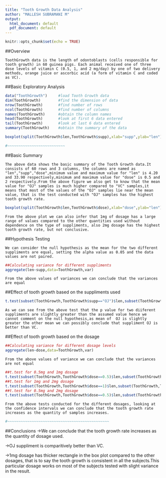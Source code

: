 ---
title: "Tooth Growth Data Analysis"
author: "MALLESH SUBRAMANI M"
output:
  html_document: default
  pdf_document: default
---

```{r setup, include=FALSE}
knitr::opts_chunk$set(echo = TRUE)
```

##Overview
            
    ToothGrowth data is the length of odontoblasts (cells responsible for tooth growth) in 60 guinea pigs. Each animal received one of three dose levels of vitamin C (0.5, 1, and 2 mg/day) by one of two delivery methods, orange juice or ascorbic acid (a form of vitamin C and coded as VC).

##Basic Exploratory Analysis
```{r exp1,echo=TRUE}
data("ToothGrowth")     #load Tooth Growth data
dim(ToothGrowth)        #find the dimension of data
nrow(ToothGrowth)       #find number of rows
ncol(ToothGrowth)       #find number of columns
names(ToothGrowth)      #obtain the column names
head(ToothGrowth)       #look at first 6 data entered
tail(ToothGrowth)       #look at last 6 data entered 
summary(ToothGrowth)    #obtain the summary of the data
```

```{r exp2,echo=FALSE}
boxplot(split(ToothGrowth$len,ToothGrowth$supp),xlab="supp",ylab="len")
```
```{r exp9,echo=TRUE}
#~~~~~~~~~~~~~~~~~~~~~~~~~~
```
    
##Basic Summary    
    
    The above data shows the basic summary of the Tooth Growth data.It consists of 60 rows and 3 columns, the columns are named as "len","supp","dose",minimum value and maximum value for "len" is 4.20 and 33.90 respectively,minimum and maximum value for "dose" is 0.5 and 2 respectively.From the above figure we also get to know that the mean value for "OJ" samples is much higher compared to "VC" samples,it means that most of the values of the "OJ" samples lie near the mean value, that is the test conducted with "OJ" samples has the highest tooth growth rate.
    
```{r exp3,echo=FALSE}
boxplot(split(ToothGrowth$len,ToothGrowth$dose),xlab="dose",ylab="len")
```

    From the above plot we can also infer that 1mg of dosage has a large range of values compared to the other quantities used without dependence on the type of suppliments, also 2mg dosage has the highest tooth growth rate, but not conclusive.
    
##Hypothesis Testing
        
    We can consider the null hypothesis as the mean for the two different suppliments are equal, setting the alpha value as 0.05 and the data values are not paired.
```{r exp4,echo=TRUE}
##Calculating variance for different suppliments
aggregate(len~supp,data=ToothGrowth,var)
```
   
    From the above values of variances we can conclude that the variances are equal
##Effect of tooth growth based on the suppliments used
```{r exp5,echo=TRUE}
t.test(subset(ToothGrowth,ToothGrowth$supp=="OJ")$len,subset(ToothGrowth,ToothGrowth$supp=="VC")$len,var.equal=TRUE,paired=FALSE)
``` 
     
    As we can see from the above test that the p value for two diiferent suppliments are slightly greater than the assumed value hence we cannot comment on the null hypothesis,as mean of  OJ is slightly greater the other mean we can possibly conclude that suppliment OJ is better than VC.
    
##Effect of tooth growth based on the dosage
```{r exp6,echo=TRUE}
##Calculating variance for different dosage levels
aggregate(len~dose,data=ToothGrowth,var)    
```

    From the above values of variance we can conclude that the variances are not equal
    
```{r exp7,echo=TRUE}
##t.test for 0.5mg and 1mg dosage
t.test(subset(ToothGrowth,ToothGrowth$dose==0.5)$len,subset(ToothGrowth,ToothGrowth$dose==1)$len,var.equal=FALSE,paired=FALSE)
##t.test for 1mg and 2mg dosage
t.test(subset(ToothGrowth,ToothGrowth$dose==1)$len,subset(ToothGrowth,ToothGrowth$dose==2)$len,var.equal=FALSE,paired=FALSE)
##t.test for 0.5mg and 2mg dosage
t.test(subset(ToothGrowth,ToothGrowth$dose==0.5)$len,subset(ToothGrowth,ToothGrowth$dose==2)$len,var.equal=FALSE,paired=FALSE)
```

    From the above tests conducted for the different dosages, looking at the confidence intervals we can conclude that the tooth growth rate increases as the quantity of samples increases.
```{r exp8,echo=TRUE}
#~~~~~~~~~~~~~~~~~~~~~~~~~~~~~~~~~~~~~~~~~~~~~~
```
##Conclusions
->We can conclude that the tooth growth rate increases as the quantity of dosage used.

->OJ suppliment is comparitively better than VC.

->1mg dosage has thicker rectangle in the box plot compared to the other dosages, that is to say the tooth growth is consistent in all the subjects.This particular dosage works on most of the subjects tested with slight variance in the result.



